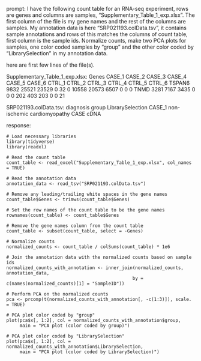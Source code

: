 prompt:
I have the following count table for an RNA-seq experiment, rows are genes and columns are samples, "Supplementary_Table_1_exp.xlsx". The first column of the file is my gene names and the rest of the columns are samples. My annotation data is here  "SRP021193.colData.tsv", it contains sample annotations and rows of this matches the columns of count table, first column is the sample ids. Normalize counts, make two PCA plots for samples, one color coded samples by "group" and the other color coded by "LibrarySelection" in my annotation data.

here are first few lines of the file(s).

Supplementary_Table_1_exp.xlsx:
Genes	CASE_1	CASE_2	CASE_3	CASE_4	CASE_5	CASE_6	CTRL_1	CTRL_2	CTRL_3	CTRL_4	CTRL_5	CTRL_6
TSPAN6	9832	25521	23529	0	32	0	10558	20573	6507	0	0	 0
TNMD	3281	 7167	 3435	0	 0	0	  202	  403	 203	0	0	21


SRP021193.colData.tsv:
diagnosis	group	LibrarySelection
CASE_1	non-ischemic cardiomyopathy	CASE	cDNA


response:
```
# Load necessary libraries
library(tidyverse)
library(readxl)

# Read the count table
count_table <- read_excel("Supplementary_Table_1_exp.xlsx", col_names = TRUE)

# Read the annotation data
annotation_data <- read_tsv("SRP021193.colData.tsv")

# Remove any leading/trailing white spaces in the gene names
count_table$Genes <- trimws(count_table$Genes)

# Set the row names of the count table to be the gene names
rownames(count_table) <- count_table$Genes

# Remove the gene names column from the count table
count_table <- subset(count_table, select = -Genes)

# Normalize counts
normalized_counts <- count_table / colSums(count_table) * 1e6

# Join the annotation data with the normalized counts based on sample ids
normalized_counts_with_annotation <- inner_join(normalized_counts, annotation_data, 
                                               by = c(names(normalized_counts)[1] = "SampleID"))

# Perform PCA on the normalized counts
pca <- prcomp(t(normalized_counts_with_annotation[, -c(1:3)]), scale. = TRUE)

# PCA plot color coded by "group"
plot(pca$x[, 1:2], col = normalized_counts_with_annotation$group, 
     main = "PCA plot (color coded by group)")

# PCA plot color coded by "LibrarySelection"
plot(pca$x[, 1:2], col = normalized_counts_with_annotation$LibrarySelection, 
     main = "PCA plot (color coded by LibrarySelection)")
```

